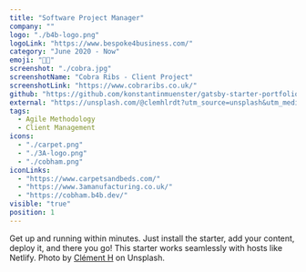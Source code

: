 ```yaml
---
title: "Software Project Manager"
company: ""
logo: "./b4b-logo.png"
logoLink: "https://www.bespoke4business.com/"
category: "June 2020 - Now"
emoji: "👩‍💻"
screenshot: "./cobra.jpg"
screenshotName: "Cobra Ribs - Client Project"
screenshotLink: "https://www.cobraribs.co.uk/"
github: "https://github.com/konstantinmuenster/gatsby-starter-portfolio-minimal"
external: "https://unsplash.com/@clemhlrdt?utm_source=unsplash&utm_medium=referral&utm_content=creditCopyText"
tags:
  - Agile Methodology
  - Client Management
icons:
  - "./carpet.png"
  - "./3A-logo.png"
  - "./cobham.png"
iconLinks:
  - "https://www.carpetsandbeds.com/"
  - "https://www.3amanufacturing.co.uk/"
  - "https://cobham.b4b.dev/"
visible: "true"
position: 1
---
```


Get up and running within minutes. Just install the starter, add your content, deploy it, and there you go! This starter works seamlessly with hosts like Netlify. Photo by <a href="https://unsplash.com/@clemhlrdt?utm_source=unsplash&utm_medium=referral&utm_content=creditCopyText" target="_blank" rel="nofollow noopener noreferrer" aria-label="External Link">Clément H</a> on Unsplash.
